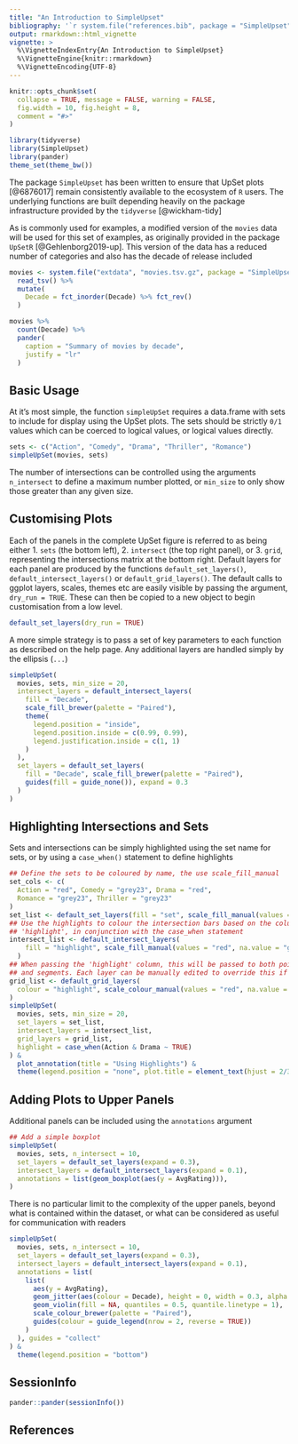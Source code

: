```yaml
---
title: "An Introduction to SimpleUpset"
bibliography: '`r system.file("references.bib", package = "SimpleUpset")`'
output: rmarkdown::html_vignette
vignette: >
  %\VignetteIndexEntry{An Introduction to SimpleUpset}
  %\VignetteEngine{knitr::rmarkdown}
  %\VignetteEncoding{UTF-8}
---
```


```r
knitr::opts_chunk$set(
  collapse = TRUE, message = FALSE, warning = FALSE,
  fig.width = 10, fig.height = 8,
  comment = "#>"
)
```

```r
library(tidyverse)
library(SimpleUpset)
library(pander)
theme_set(theme_bw())
```

The package `SimpleUpset` has been written to ensure that UpSet plots [@6876017] 
remain consistently available to the ecosystem of `R` users.
The underlying functions are built depending heavily on the package infrastructure
provided by the `tidyverse` [@wickham-tidy]

As is commonly used for examples, a modified version of the `movies` data will 
be used for this set of examples, as originally provided in the package `UpSetR`
[@Gehlenborg2019-up].
This version of the data has a reduced number of categories and also has the 
decade of release included

```r
movies <- system.file("extdata", "movies.tsv.gz", package = "SimpleUpset") %>%
  read_tsv() %>%
  mutate(
    Decade = fct_inorder(Decade) %>% fct_rev()
  )
```

```r
movies %>% 
  count(Decade) %>% 
  pander(
    caption = "Summary of movies by decade",
    justify = "lr"
  )
```

## Basic Usage

At it's most simple, the function `simpleUpSet` requires a data.frame with sets
to include for display using the UpSet plots.
The sets should be strictly `0/1` values which can be coerced to logical values, or logical values directly.

```r
sets <- c("Action", "Comedy", "Drama", "Thriller", "Romance")
simpleUpSet(movies, sets)
```

The number of intersections can be controlled using the arguments `n_intersect` 
to define a maximum number plotted, or `min_size` to only show those greater 
than any given size.

## Customising Plots

Each of the panels in the complete UpSet figure is referred to as being either 
1. `sets` (the bottom left), 2. `intersect` (the top right panel), or 3. `grid`, 
representing the intersections matrix at the bottom right.
Default layers for each panel are produced by the functions 
`default_set_layers()`, `default_intersect_layers()` or `default_grid_layers()`.
The default calls to ggplot layers, scales, themes etc are easily visible by 
passing the argument, `dry_run = TRUE`.
These can then be copied to a new object to begin customisation from a low level.

```r
default_set_layers(dry_run = TRUE)
```

A more simple strategy is to pass a set of key parameters to each function as
described on the help page.
Any additional layers are handled simply by the ellipsis (`...`)

```r
simpleUpSet(
  movies, sets, min_size = 20,
  intersect_layers = default_intersect_layers(
    fill = "Decade",
    scale_fill_brewer(palette = "Paired"),
    theme(
      legend.position = "inside",
      legend.position.inside = c(0.99, 0.99),
      legend.justification.inside = c(1, 1)
    )
  ),
  set_layers = default_set_layers(
    fill = "Decade", scale_fill_brewer(palette = "Paired"),
    guides(fill = guide_none()), expand = 0.3
  )
)
```

## Highlighting Intersections and Sets

Sets and intersections can be simply highlighted using the set name for sets, 
or by using a `case_when()` statement to define highlights

```r
## Define the sets to be coloured by name, the use scale_fill_manual
set_cols <- c(
  Action = "red", Comedy = "grey23", Drama = "red", 
  Romance = "grey23", Thriller = "grey23"
)
set_list <- default_set_layers(fill = "set", scale_fill_manual(values = set_cols))
## Use the highlights to colour the intersection bars based on the column 
## 'highlight', in conjunction with the case_when statement
intersect_list <- default_intersect_layers(
    fill = "highlight", scale_fill_manual(values = "red", na.value = "grey23")
  )
## When passing the 'highlight' column, this will be passed to both points
## and segments. Each layer can be manually edited to override this if preferred
grid_list <- default_grid_layers(
  colour = "highlight", scale_colour_manual(values = "red", na.value = "grey23")
)
simpleUpSet(
  movies, sets, min_size = 20,
  set_layers = set_list,
  intersect_layers = intersect_list,
  grid_layers = grid_list,
  highlight = case_when(Action & Drama ~ TRUE)
) &
  plot_annotation(title = "Using Highlights") &
  theme(legend.position = "none", plot.title = element_text(hjust = 2/3))
```

## Adding Plots to Upper Panels

Additional panels can be included using the `annotations` argument

```r
## Add a simple boxplot
simpleUpSet(
  movies, sets, n_intersect = 10,
  set_layers = default_set_layers(expand = 0.3),
  intersect_layers = default_intersect_layers(expand = 0.1),
  annotations = list(geom_boxplot(aes(y = AvgRating))),
)
```

There is no particular limit to the complexity of the upper panels, beyond what
is contained within the dataset, or what can be considered as useful for 
communication with readers

```r
simpleUpSet(
  movies, sets, n_intersect = 10,
  set_layers = default_set_layers(expand = 0.3),
  intersect_layers = default_intersect_layers(expand = 0.1),
  annotations = list(
    list(
      aes(y = AvgRating),
      geom_jitter(aes(colour = Decade), height = 0, width = 0.3, alpha = 0.5),
      geom_violin(fill = NA, quantiles = 0.5, quantile.linetype = 1),
      scale_colour_brewer(palette = "Paired"),
      guides(colour = guide_legend(nrow = 2, reverse = TRUE))
    )
  ), guides = "collect"
) &
  theme(legend.position = "bottom")
```


## SessionInfo

```r
pander::pander(sessionInfo())
```


## References
